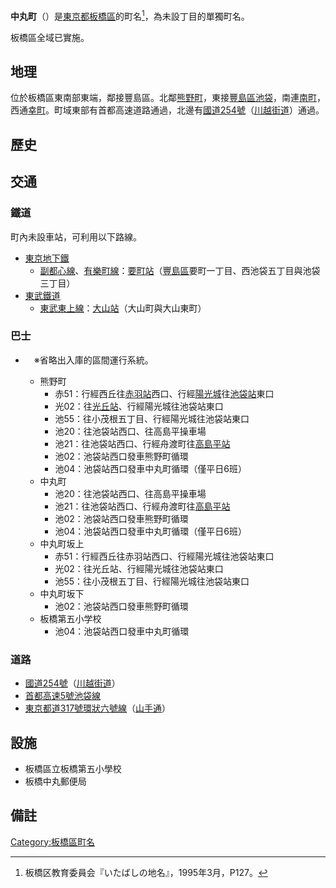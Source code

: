{{Pathnav|日本|東京都|板橋區|frame=1}}
{{Infobox Settlement
|official_name =  中丸町
|native_name =
|image_skyline = NakamaruchoRoute254.JPG
|imagesize = 250px
|image_caption = 國道254號（川越街道）路口
|image_flag =
|image_seal =
| image_map =
| map_caption =
|subdivision_type = [[國家|國家]]
|subdivision_name = [[File:Flag_of_Japan.svg|border]] [[日本|日本]]
|subdivision_type1 = [[都道府縣|都道府縣]]
|subdivision_name1 = [[File:Flag_of_Tokyo_Prefecture.svg|25px]] [[東京都|東京都]]
|subdivision_type2 = [[東京都特別區|特別區]]
|subdivision_name2 = [[File:Flag_of_Itabashi,_Tokyo.svg|25px]] [[板橋區_(日本)|板橋區]]
|subdivision_type3 =
|subdivision_name3 =
|established_title =
|established_date =
|government_type =
|leader_title =
|leader_name =
|area_magnitude =
|area_total_sq_mi =
|area_total_km2 = 0.212
|area_land_sq_mi =
|area_land_km2 =
|area_urban_sq_mi =
|area_urban_km2 =
|area_metro_km2 =
|area_metro_sq_mi =
|population_as_of= 2014年（[[平成|平成]]26年）9月1日
|population_footnotes =<ref>[http://www.city.itabashi.tokyo.jp/c_kurashi/063/attached/attach_63751_1.xls 住民基本台帳による町丁目別世帯数及び人口表-東京都板橋区]</ref>
|population_total = 6005
|population_urban =
|population_metro =
|population_density_sq_mi =
|population_density_km2 = auto
| timezone = [[日本標準時間|JST]]
| utc_offset = +9
|timezone_DST =
|utc_offset_DST =
|latd=|latm=|lats=|latNS=
|longd=|longm=|longs=|longEW=
|elevation_footnotes=
|elevation_m =
|elevation_ft =
|postal_code_type = [[郵遞區號|郵遞區號]]
|postal_code = 173-0026　
|area_code = 03
|registration_template = 練馬
|website =
|footnotes =
}}

'''中丸町'''（{{jpn|j=中丸町|hg=なかまるちょう|rm=Nakamaruchō|f=y}}）是[[東京都|東京都]][[板橋區_(日本)|板橋區]]的町名<ref>板橋区教育委員会『いたばしの地名』，1995年3月，P127。</ref>，為未設丁目的單獨町名。 

板橋區全域已實施{{link-ja|住居表示|住居表示}}。

== 地理 ==
位於板橋區東南部東端，鄰接豐島區。北鄰[[熊野町_(板橋區)|熊野町]]，東接[[豐島區|豐島區]][[池袋_(豐島區)|池袋]]，南連[[南町_(板橋區)|南町]]，西通[[幸町_(板橋區)|幸町]]。町域東部有首都高速道路通過，北邊有[[國道254號|國道254號]]（[[川越街道|川越街道]]）通過。

== 歷史 ==
{{expand section}}

== 交通 ==
=== 鐵道 ===
町內未設車站，可利用以下路線。
* [[東京地下鐵|東京地下鐵]]
** [[東京地下鐵副都心線|副都心線]]、[[東京地下鐵有樂町線|有樂町線]]：[[要町站|要町站]]（[[豐島區|豐島區]]要町一丁目、西池袋五丁目與池袋三丁目）
* [[東武鐵道|東武鐵道]]
** [[東武東上本線|東武東上線]]：[[大山站_(東京都)|大山站]]（大山町與大山東町）

=== 巴士 ===
* {{link-ja|國際興業巴士|国際興業バス}}　※省略出入庫的區間運行系統。
** 熊野町
***赤51：行經西丘往[[赤羽站|赤羽站]]西口、行經[[太陽城_(東京)|陽光城]]往[[池袋站|池袋站]]東口
***光02：往[[光丘站|光丘站]]、行經陽光城往池袋站東口
***池55：往小茂根五丁目、行經陽光城往池袋站東口
***池20：往池袋站西口、往高島平操車場
***池21：往池袋站西口、行經舟渡町往[[高島平站|高島平站]]
***池02：池袋站西口發車熊野町循環
***池04：池袋站西口發車中丸町循環（僅平日6班）
** 中丸町
***池20：往池袋站西口、往高島平操車場
***池21：往池袋站西口、行經舟渡町往[[高島平站|高島平站]]
***池02：池袋站西口發車熊野町循環
***池04：池袋站西口發車中丸町循環（僅平日6班）
** 中丸町坂上
***赤51：行經西丘往赤羽站西口、行經陽光城往池袋站東口
***光02：往光丘站、行經陽光城往池袋站東口
***池55：往小茂根五丁目、行經陽光城往池袋站東口
** 中丸町坂下
***池02：池袋站西口發車熊野町循環
** 板橋第五小学校
***池04：池袋站西口發車中丸町循環

=== 道路 ===
* [[國道254號|國道254號]]（[[川越街道|川越街道]]）
* [[首都高速5號池袋線|首都高速5號池袋線]]
* [[東京都道317號環狀六號線|東京都道317號環狀六號線]]（[[山手通|山手通]]）

== 設施 ==
* 板橋區立板橋第五小學校
* 板橋中丸郵便局

== 備註 ==
{{reflist}}

{{板橋區的町名}}
{{DEFAULTSORT:Nakamarucho}}
[[Category:板橋區町名|Category:板橋區町名]]